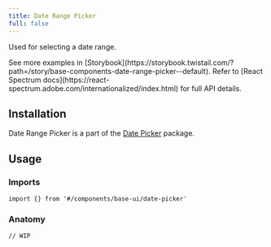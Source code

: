 ```yaml
---
title: Date Range Picker
full: false
---
```


Used for selecting a date range.

<Callout type='info'>
  See more examples in [Storybook](https://storybook.twistail.com/?path=/story/base-components-date-range-picker--default).
  Refer to [React Spectrum docs](https://react-spectrum.adobe.com/internationalized/index.html) for full API details.
</Callout>

## Installation

Date Range Picker is a part of the [Date Picker](/docs/ui/components/base/date-picker) package.

## Usage

### Imports

```tsx
import {} from '#/components/base-ui/date-picker'
```

### Anatomy

```tsx
// WIP
```
